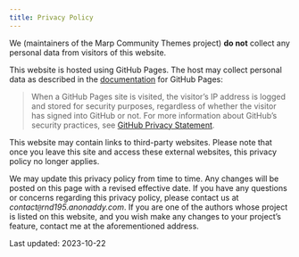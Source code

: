 ```yaml
---
title: Privacy Policy
---
```


We (maintainers of the Marp Community Themes project) **do not** collect any personal data from visitors of this website.

This website is hosted using GitHub Pages. The host may collect personal data as described in the [documentation](https://docs.github.com/en/pages/getting-started-with-github-pages/about-github-pages) for GitHub Pages:

> When a GitHub Pages site is visited, the visitor's IP address is logged and stored for security purposes, regardless of whether the visitor has signed into GitHub or not. For more information about GitHub's security practices, see [GitHub Privacy Statement](https://docs.github.com/en/site-policy/privacy-policies/github-privacy-statement).

This website may contain links to third-party websites. Please note that once you leave this site and access these external websites, this privacy policy no longer applies.

We may update this privacy policy from time to time. Any changes will be posted on this page with a revised effective date. If you have any questions or concerns regarding this privacy policy, please contact us at *contact`@`rnd195.anonaddy.com*. If you are one of the authors whose project is listed on this website, and you wish make any changes to your project's feature, contact me at the aforementioned address.

Last updated: 2023-10-22
